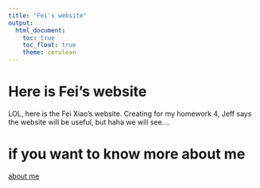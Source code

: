 ```yaml
---
title: "Fei's website"
output: 
  html_document:
    toc: true
    toc_float: true
    theme: cerulean
---
```


# Here is Fei's website 

LOL, here is the Fei Xiao's website. 
Creating for my homework 4, Jeff says the website will be useful, 
but haha we will see....

# if you want to know more about me 
[about me](about.html)